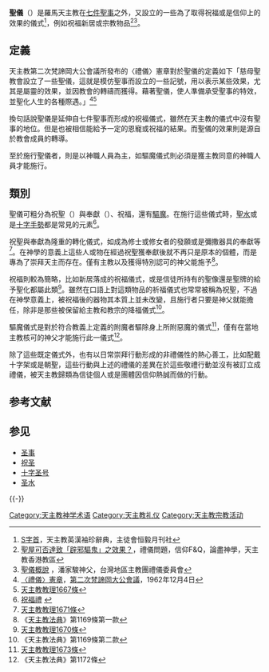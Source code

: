 '''聖儀'''（{{lang-la|sacramentalia}}）是羅馬天主教在[[聖禮#天主教的聖事與禮儀|七件聖事]]之外，又設立的一些為了取得祝福或是信仰上的效果的儀式<ref>[http://www.peterpoon.idv.hk/Resource/Dictionary/S.htm S字首]，天主教英漢袖珍辭典，主徒會恒毅月刊社</ref>，例如祝福新居或宗教物品<ref>[http://www.theology.org.hk/faq/lit7.htm 聖屋可否達致「辟邪驅鬼」之效果？]，禮儀問題，信仰F&Q，論盡神學，天主教香港教區</ref><ref>[http://www.catholic.org.tw/SLiturgy/5/5E1-1-1.pdf 聖儀概說] {{webarchive|url=https://web.archive.org/web/20160304113207/http://www.catholic.org.tw/SLiturgy/5/5E1-1-1.pdf |date=2016-03-04 }}，潘家駿神父，台灣地區主教團禮儀委員會</ref>。

== 定義 ==
天主教第二次梵諦岡大公會議所發布的〈禮儀〉憲章對於聖儀的定義如下「慈母聖教會設立了一些聖儀，這就是模仿聖事而設立的一些記號，用以表示某些效果，尤其是屬靈的效果，並因教會的轉禱而獲得。藉著聖儀，使人準備承受聖事的特效，並聖化人生的各種際遇。」<ref>[http://www.vatican.va/chinese/concilio/vat-ii_sacrosanctum-concilium_zh-t.pdf 〈禮儀〉憲章]，[[第二次梵諦岡大公會議|第二次梵諦岡大公會議]]，1962年12月4日</ref><ref>[http://www.vatican.va/chinese/ccc/ccc_zh-t-1667.pdf 天主教教理1667條]</ref>

換句話說聖儀是延伸自七件聖事而形成的祝福儀式，雖然在天主教的儀式中沒有聖事的地位。但是也被相信能給予一定的恩寵或祝福的結果。而聖儀的效果則是源自於教會成員的轉導。

至於施行聖儀者，則是以神職人員為主，如驅魔儀式則必須是獲主教同意的神職人員才能施行。

== 類別 ==
聖儀可粗分為祝聖（{{lang-la|consecrationes}}）與奉獻（{{lang-la|dedicationes}}）、祝福，還有[[驅魔|驅魔]]。在施行這些儀式時，[[聖水|聖水]]或是[[十字圣号|十字手勢]]都是常見的元素<ref>[http://www.catholic.org.tw/SLiturgy/5/5E1-2-2-1.pdf 祝福禮] {{webarchive|url=https://web.archive.org/web/20160304061051/http://www.catholic.org.tw/SLiturgy/5/5E1-2-2-1.pdf |date=2016-03-04 }}</ref>。

祝聖與奉獻為隆重的轉化儀式，如成為修士或修女者的發願或是彌撒器具的奉獻等<ref>[http://www.vatican.va/chinese/ccc/ccc_zh-t-1667.pdf 天主教教理1671條]</ref>。在神學的意義上這些人或物在經過祝聖獲奉獻後就不再只是原本的個體，而是專為了崇拜天主而存在。僅有主教以及獲得特別認可的神父能施予<ref>《[[天主教法典|天主教法典]]》第1169條第一款</ref>。

祝福則較為簡略，比如新居落成的祝福儀式，或是信徒所持有的聖像還是聖牌的給予聖化都屬此類<ref>[http://www.vatican.va/chinese/ccc/ccc_zh-t-1667.pdf 天主教教理1670條]</ref>。雖然在口語上對這類物品的祈福儀式也常常被稱為祝聖，不過在神學意義上，被祝福後的器物其本質上並未改變，且施行者只要是神父就能擔任，除非是那些被保留給主教和教宗的降福儀式<ref>《天主教法典》第1169條第二款</ref>。

驅魔儀式是對於符合教義上定義的附魔者驅除身上所附惡魔的儀式<ref>[http://www.vatican.va/chinese/ccc/ccc_zh-t-1667.pdf 天主教教理1673條]</ref>，僅有在當地主教核可的神父才能施行此一儀式<ref>《天主教法典》第1172條</ref>。

除了這些既定儀式外，也有以日常崇拜行動形成的非禮儀性的熱心善工，比如配戴十字架或是朝聖，這些行動與上述的禮儀的差異在於這些敬禮行動並沒有被訂立成禮儀，被天主教歸類為信徒個人或是團體因信仰熱誠而做的行動。

== 参考文献 ==
{{Reflist|30em}}

== 参见 ==
{{Portal box|基督教|天主教}}
* [[圣事|圣事]]
* [[祝圣|祝圣]]
* [[十字圣号|十字圣号]]
* [[圣水|圣水]]

{{-}}
{{天主教}}

[[Category:天主教神学术语|Category:天主教神学术语]]
[[Category:天主教礼仪|Category:天主教礼仪]]
[[Category:天主教宗教活动|Category:天主教宗教活动]]